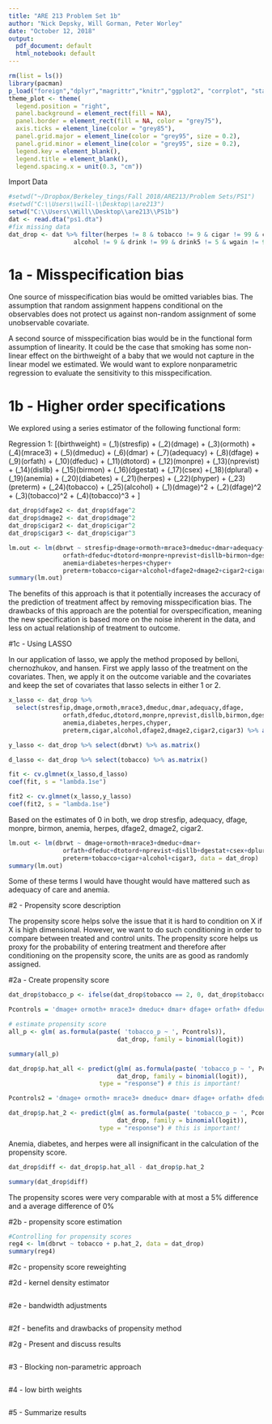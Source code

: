 ```yaml
---
title: "ARE 213 Problem Set 1b"
author: "Nick Depsky, Will Gorman, Peter Worley"
date: "October 12, 2018"
output:
  pdf_document: default
  html_notebook: default
---
```


```r
rm(list = ls())
library(pacman)
p_load("foreign","dplyr","magrittr","knitr","ggplot2", "corrplot", "stargazer", "glmnet")
theme_plot <- theme(
  legend.position = "right",
  panel.background = element_rect(fill = NA),
  panel.border = element_rect(fill = NA, color = "grey75"),
  axis.ticks = element_line(color = "grey85"),
  panel.grid.major = element_line(color = "grey95", size = 0.2),
  panel.grid.minor = element_line(color = "grey95", size = 0.2),
  legend.key = element_blank(),
  legend.title = element_blank(),
  legend.spacing.x = unit(0.3, "cm"))
```

Import Data
```r
#setwd("~/Dropbox/Berkeley_tings/Fall 2018/ARE213/Problem Sets/PS1")
#setwd("C:\\Users\\will-\\Desktop\\are213")
setwd("C:\\Users\\Will\\Desktop\\are213\\PS1b")
dat <- read.dta("ps1.dta")
#fix missing data
dat_drop <- dat %>% filter(herpes != 8 & tobacco != 9 & cigar != 99 & cigar6 != 6 & 
                  alcohol != 9 & drink != 99 & drink5 != 5 & wgain != 99)
```

# 1a - Misspecification bias

One source of misspecification bias would be omitted variables bias.  The assumption that random assignment happens conditional on the observables does not protect us against non-random assignment of some unobservable covariate. 

A second source of misspecification bias would be in the functional form assumption of linearity. It could be the case that smoking has some non-linear effect on the birthweight of a baby that we would not capture in the linear model we estimated. We would want to explore nonparametric regression to evaluate the sensitivity to this misspecification.

# 1b - Higher order specifications

We explored using a series estimator of the following functional form:

Regression 1:
\[(birthweight) = (\beta_1)(stresfip) + (\beta_2)(dmage) + (\beta_3)(ormoth)  + (\beta_4)(mrace3) + (\beta_5)(dmeduc) + (\beta_6)(dmar) + (\beta_7)(adequacy) + (\beta_8)(dfage) + (\beta_9)(orfath) + (\beta_10)(dfeduc) + (\beta_11)(dtotord) + (\beta_12)(monpre) + (\beta_13)(nprevist) + (\beta_14)(disllb) + (\beta_15)(birmon) + (\beta_16)(dgestat) + (\beta_17)(csex) +(\beta_18)(dplural) + (\beta_19)(anemia) + (\beta_20)(diabetes) + (\beta_21)(herpes) + (\beta_22)(phyper) + (\beta_23)(preterm) + (\beta_24)(tobacco) +
(\beta_25)(alcohol) + (\gamma_1)(dmage)^2 + (\gamma_2)(dfage)^2  + (\gamma_3)(tobacco)^2 + (\gamma_4)(tobacco)^3 + \epsilon\]


```r
dat_drop$dfage2 <- dat_drop$dfage^2
dat_drop$dmage2 <- dat_drop$dmage^2
dat_drop$cigar2 <- dat_drop$cigar^2
dat_drop$cigar3 <- dat_drop$cigar^3

lm.out <- lm(dbrwt ~ stresfip+dmage+ormoth+mrace3+dmeduc+dmar+adequacy+dfage+
               orfath+dfeduc+dtotord+monpre+nprevist+disllb+birmon+dgestat+csex+dplural+
               anemia+diabetes+herpes+chyper+
               preterm+tobacco+cigar+alcohol+dfage2+dmage2+cigar2+cigar3, data = dat_drop)
summary(lm.out)

```


The benefits of this approach is that it potentially increases the accuracy of the prediction of treatment affect by removing misspecification bias. The drawbacks of this approach are the potential for overspecification, meaning the new specification is based more on the noise inherent in the data, and less on actual relationship of treatment to outcome. 

#1c - Using LASSO

In our application of lasso, we apply the method proposed by belloni, chernozhukov, and hansen. First we apply lasso of the treatment on the covariates.  Then, we apply it on the outcome variable and the covariates and keep the set of covariates that lasso selects in either 1 or 2. 

```r
x_lasso <- dat_drop %>%
  select(stresfip,dmage,ormoth,mrace3,dmeduc,dmar,adequacy,dfage,
               orfath,dfeduc,dtotord,monpre,nprevist,disllb,birmon,dgestat,csex,dplural,
               anemia,diabetes,herpes,chyper,
               preterm,cigar,alcohol,dfage2,dmage2,cigar2,cigar3) %>% as.matrix()

y_lasso <- dat_drop %>% select(dbrwt) %>% as.matrix()

d_lasso <- dat_drop %>% select(tobacco) %>% as.matrix()

fit <- cv.glmnet(x_lasso,d_lasso)
coef(fit, s = "lambda.1se")

fit2 <- cv.glmnet(x_lasso,y_lasso)
coef(fit2, s = "lambda.1se")

```

Based on the estimates of 0 in both, we drop stresfip, adequacy, dfage, monpre, birmon, anemia, herpes, dfage2, dmage2, cigar2.

```r
lm.out <- lm(dbrwt ~ dmage+ormoth+mrace3+dmeduc+dmar+
               orfath+dfeduc+dtotord+nprevist+disllb+dgestat+csex+dplural+diabetes+chyper+
               preterm+tobacco+cigar+alcohol+cigar3, data = dat_drop)
summary(lm.out)

```

Some of these terms I would have thought would have mattered such as adequacy of care and anemia.

#2 - Propensity score description

The propensity score helps solve the issue that it is hard to condition on X if X is high dimensional.  However, we want to do such conditioning in order to compare between treated and control units. The propensity score helps us proxy for the probability of entering treatment and therefore after conditioning on the propensity score, the units are as good as randomly assigned. 

#2a - Create propensity score

```r
dat_drop$tobacco_p <- ifelse(dat_drop$tobacco == 2, 0, dat_drop$tobacco)

Pcontrols = 'dmage+ ormoth+ mrace3+ dmeduc+ dmar+ dfage+ orfath+ dfeduc + disllb + isllb10 + anemia + diabetes+ herpes+ phyper'

# estimate propensity score
all_p <- glm( as.formula(paste( 'tobacco_p ~ ', Pcontrols)), 
                              dat_drop, family = binomial(logit))

summary(all_p)

dat_drop$p.hat_all <- predict(glm( as.formula(paste( 'tobacco_p ~ ', Pcontrols)), 
                              dat_drop, family = binomial(logit)), 
                         type = "response") # this is important!

Pcontrols2 = 'dmage+ ormoth+ mrace3+ dmeduc+ dmar+ dfage+ orfath+ dfeduc + disllb + isllb10 + phyper'

dat_drop$p.hat_2 <- predict(glm( as.formula(paste( 'tobacco_p ~ ', Pcontrols2)), 
                              dat_drop, family = binomial(logit)), 
                         type = "response") # this is important!

```

Anemia, diabetes, and herpes were all insignificant in the calculation of the propensity score.

```r
dat_drop$diff <- dat_drop$p.hat_all - dat_drop$p.hat_2

summary(dat_drop$diff)

```

The propensity scores were very comparable with at most a 5% difference and a average difference of 0%

#2b - propensity score estimation

```r
#Controlling for propensity scores
reg4 <- lm(dbrwt ~ tobacco + p.hat_2, data = dat_drop)
summary(reg4)

```



#2c - propensity score reweighting



#2d - kernel density estimator


```r

```


#2e - bandwidth adjustments


```r

```

#2f - benefits and drawbacks of propensity method


#2g - Present and discuss results

```r

```

#3 - Blocking non-parametric approach

```r

```

#4 - low birth weights

```r

```

#5 - Summarize results


